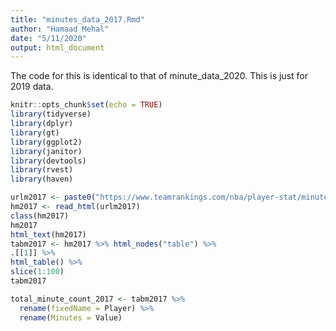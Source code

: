 ```yaml
---
title: "minutes_data_2017.Rmd"
author: "Hamaad Mehal"
date: "5/11/2020"
output: html_document
---
```


The code for this is identical to that of minute_data_2020. This is just for 2019 data.

```r
knitr::opts_chunk$set(echo = TRUE)
library(tidyverse)
library(dplyr)
library(gt)
library(ggplot2)
library(janitor)
library(devtools)
library(rvest)
library(haven)
```

```r
urlm2017 <- paste0("https://www.teamrankings.com/nba/player-stat/minutes-played?rate=season-totals&season_id=214") 
hm2017 <- read_html(urlm2017)
class(hm2017)
hm2017
html_text(hm2017)
tabm2017 <- hm2017 %>% html_nodes("table") %>%
.[[1]] %>%
html_table() %>%
slice(1:100)
tabm2017

total_minute_count_2017 <- tabm2017 %>%
  rename(fixedName = Player) %>%
  rename(Minutes = Value)
```